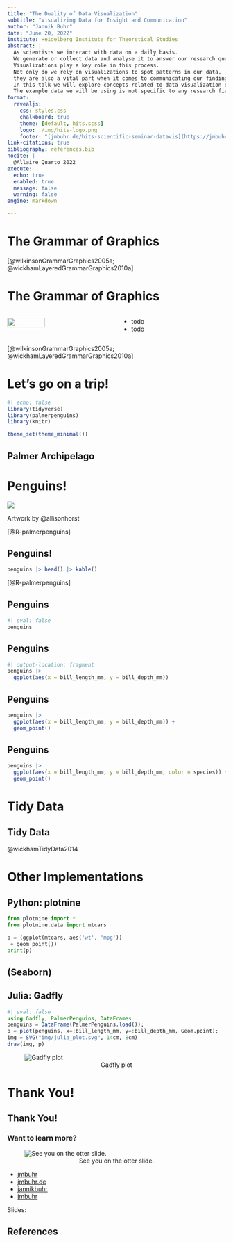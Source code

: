 ```yaml
---
title: "The Duality of Data Visualization"
subtitle: "Visualizing Data for Insight and Communication"
author: "Jannik Buhr"
date: "June 20, 2022"
institute: Heidelberg Institute for Theoretical Studies
abstract: |
  As scientists we interact with data on a daily basis.
  We generate or collect data and analyse it to answer our research questions.
  Visualizations play a key role in this process.
  Not only do we rely on visualizations to spot patterns in our data,
  they are also a vital part when it comes to communicating our findings.
  In this talk we will explore concepts related to data visualization on a theoretical and practical basis to take our data visualizations to the next level.
  The example data we will be using is not specific to any research field and even though code examples use the language R there will be something to take away for everyone, whether you research very large or very small things and whether you code in R, python or julia.
format:
  revealjs:
    css: styles.css
    chalkboard: true
    theme: [default, hits.scss]
    logo: ./img/hits-logo.png
    footer: "[jmbuhr.de/hits-scientific-seminar-datavis](https://jmbuhr.de/hits-scientific-seminar-datavis)"
link-citations: true
bibliography: references.bib
nocite: |
  @Allaire_Quarto_2022
execute:
  echo: true
  enabled: true
  message: false
  warning: false
engine: markdown

---
```


# The Grammar of Graphics {auto-animate=true data-id=gg}

:::footer
[@wilkinsonGrammarGraphics2005a; @wickhamLayeredGrammarGraphics2010a]
:::

# The Grammar of Graphics {auto-animate=true data-id=gg auto-animate-duration=1.2}

::: {.columns}
::: {.column width=50%}
![](./img/pexels-karolina-grabowska-4887167.jpg){width=60%}
:::
::: {.column width=50% .incremental}
- todo
- todo
:::
:::


:::footer
[@wilkinsonGrammarGraphics2005a; @wickhamLayeredGrammarGraphics2010a]
:::

# Let's go on a trip!

```r
#| echo: false
library(tidyverse)
library(palmerpenguins)
library(knitr)

theme_set(theme_minimal())
```


## Palmer Archipelago {background-iframe="https://www.google.com/maps/embed?pb=!1m18!1m12!1m3!1d3572669.243839383!2d-66.65912791297224!3d-64.07273637748037!2m3!1f0!2f0!3f0!3m2!1i1024!2i768!4f13.1!3m3!1m2!1s0xbc78dd6dc38c572b%3A0xe609367aeed33087!2sPalmer%20Archipelago!5e0!3m2!1sen!2sde!4v1648136525579!5m2!1sen!2sde"}


# Penguins!

![](./img/lter_penguins.png)

::: {.aside}
Artwork by \@allisonhorst
:::

:::footer
[@R-palmerpenguins]
:::

## Penguins!

```r
penguins |> head() |> kable()
```

:::footer
[@R-palmerpenguins]
:::


## Penguins

```r
#| eval: false
penguins
```

## Penguins

```r
#| output-location: fragment
penguins |>
  ggplot(aes(x = bill_length_mm, y = bill_depth_mm))
```

## Penguins

```r
penguins |>
  ggplot(aes(x = bill_length_mm, y = bill_depth_mm)) +
  geom_point()
```

## Penguins

```r
penguins |>
  ggplot(aes(x = bill_length_mm, y = bill_depth_mm, color = species)) +
  geom_point()
```


# Tidy Data

## Tidy Data

@wickhamTidyData2014

# Other Implementations

## Python: plotnine

```python
from plotnine import *
from plotnine.data import mtcars

p = (ggplot(mtcars, aes('wt', 'mpg'))
 + geom_point())
print(p)
```

## (Seaborn)

## Julia: Gadfly

```julia
#| eval: false
using Gadfly, PalmerPenguins, DataFrames
penguins = DataFrame(PalmerPenguins.load());
p = plot(penguins, x=:bill_length_mm, y=:bill_depth_mm, Geom.point);
img = SVG("img/julia_plot.svg", 14cm, 8cm)
draw(img, p)
```

![Gadfly plot](./img/julia_plot.svg)


# Thank You!

## Thank You!

### Want to learn more?

::: {layout="[1,2,0.5]"}
![See you on the otter slide.](https://media.giphy.com/media/Ov2S60rDmVTMc/giphy.gif){#otterslide}

:::{.profile}
- [jmbuhr](https://github.com/jmbuhr.de){.bi-github}
- [jmbuhr.de](https://jmbuhr.de){.bi-house}
- [jannikbuhr](https://twitter.com/jannikbuhr){.bi-twitter}
- [jmbuhr](https://www.linkedin.com/in/jmbuhr/){.bi-linkedin}
:::

[Slides:]{#qrcode}
:::

<style>
figcaption {
    text-align: center;
}
</style>

<script src="./www/qrcode.min.js"></script>
<script type="text/javascript">
let elem = document.getElementById("qrcode")
new QRCode(elem, "https:/github.com/jmbuhr/hits-scientific-seminar-datavis");
</script>


## References

:::{#refs}
:::

